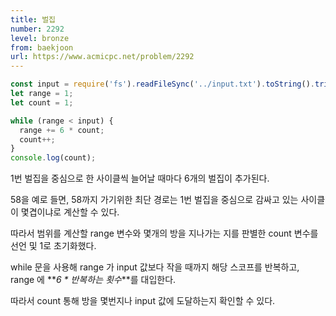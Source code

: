 ```yaml
---
title: 벌집
number: 2292
level: bronze
from: baekjoon
url: https://www.acmicpc.net/problem/2292
---
```


```js
const input = require('fs').readFileSync('../input.txt').toString().trim();
let range = 1;
let count = 1;

while (range < input) {
  range += 6 * count;
  count++;
}
console.log(count);
```

1번 벌집을 중심으로 한 사이클씩 늘어날 때마다 6개의 벌집이 추가된다.

58을 예로 들면, 58까지 가기위한 최단 경로는 1번 벌집을 중심으로 감싸고 있는 사이클이 몇겹이냐로 계산할 수 있다.

따라서 범위를 계산할 range 변수와 몇개의 방을 지나가는 지를 판별한 count 변수를 선언 및 1로 초기화했다.

while 문을 사용해 range 가 input 값보다 작을 때까지 해당 스코프를 반복하고, range 에 **_6 \* 반복하는 횟수_**를 대입한다.

따라서 count 통해 방을 몇번지나 input 값에 도달하는지 확인할 수 있다.
